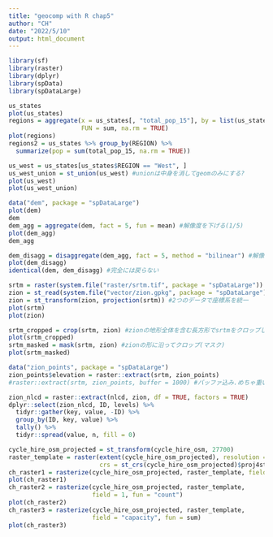```yaml
---
title: "geocomp with R chap5"
author: "CH"
date: "2022/5/10"
output: html_document
---
```


```r
library(sf)
library(raster)
library(dplyr)
library(spData)
library(spDataLarge)
```

```r
us_states
plot(us_states)
regions = aggregate(x = us_states[, "total_pop_15"], by = list(us_states$REGION),
                    FUN = sum, na.rm = TRUE)
plot(regions)
regions2 = us_states %>% group_by(REGION) %>%
  summarize(pop = sum(total_pop_15, na.rm = TRUE))

us_west = us_states[us_states$REGION == "West", ]
us_west_union = st_union(us_west) #unionは中身を消してgeomのみにする?
plot(us_west)
plot(us_west_union)
```

```r
data("dem", package = "spDataLarge")
plot(dem)
dem
dem_agg = aggregate(dem, fact = 5, fun = mean) #解像度を下げる(1/5)
plot(dem_agg)
dem_agg

dem_disagg = disaggregate(dem_agg, fact = 5, method = "bilinear") #解像度を上げる(5倍)
plot(dem_disagg)
identical(dem, dem_disagg) #完全には戻らない
```

```r
srtm = raster(system.file("raster/srtm.tif", package = "spDataLarge")) #標高データ
zion = st_read(system.file("vector/zion.gpkg", package = "spDataLarge")) #zionという場所(srtmが示している場所)のデータ
zion = st_transform(zion, projection(srtm)) #2つのデータで座標系を統一
plot(srtm)
plot(zion)

srtm_cropped = crop(srtm, zion) #zionの地形全体を含む長方形でsrtmをクロップしている
plot(srtm_cropped)
srtm_masked = mask(srtm, zion) #zionの形に沿ってクロップ(マスク)
plot(srtm_masked)

data("zion_points", package = "spDataLarge")
zion_points$elevation = raster::extract(srtm, zion_points)
#raster::extract(srtm, zion_points, buffer = 1000) #バッファ込み.めちゃ重い

zion_nlcd = raster::extract(nlcd, zion, df = TRUE, factors = TRUE) 
dplyr::select(zion_nlcd, ID, levels) %>% 
  tidyr::gather(key, value, -ID) %>%
  group_by(ID, key, value) %>%
  tally() %>% 
  tidyr::spread(value, n, fill = 0)

cycle_hire_osm_projected = st_transform(cycle_hire_osm, 27700)
raster_template = raster(extent(cycle_hire_osm_projected), resolution = 1000,
                         crs = st_crs(cycle_hire_osm_projected)$proj4string)
ch_raster1 = rasterize(cycle_hire_osm_projected, raster_template, field = 1)
plot(ch_raster1)
ch_raster2 = rasterize(cycle_hire_osm_projected, raster_template, 
                       field = 1, fun = "count")
plot(ch_raster2)
ch_raster3 = rasterize(cycle_hire_osm_projected, raster_template, 
                       field = "capacity", fun = sum)
plot(ch_raster3)
```
